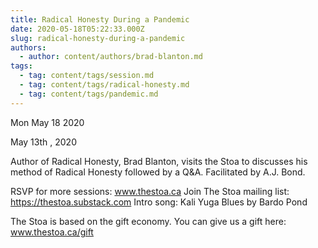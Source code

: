 ```yaml
---
title: Radical Honesty During a Pandemic
date: 2020-05-18T05:22:33.000Z
slug: radical-honesty-during-a-pandemic
authors:
  - author: content/authors/brad-blanton.md
tags:
  - tag: content/tags/session.md
  - tag: content/tags/radical-honesty.md
  - tag: content/tags/pandemic.md
---
```






Mon May 18 2020

May 13th , 2020

Author of Radical Honesty, Brad Blanton, visits the Stoa to discusses his method of Radical Honesty followed by a Q&A. Facilitated by A.J. Bond.

RSVP for more sessions: www.thestoa.ca
Join The Stoa mailing list: https://thestoa.substack.com
Intro song: Kali Yuga Blues by Bardo Pond

The Stoa is based on the gift economy. You can give us a gift here: www.thestoa.ca/gift


